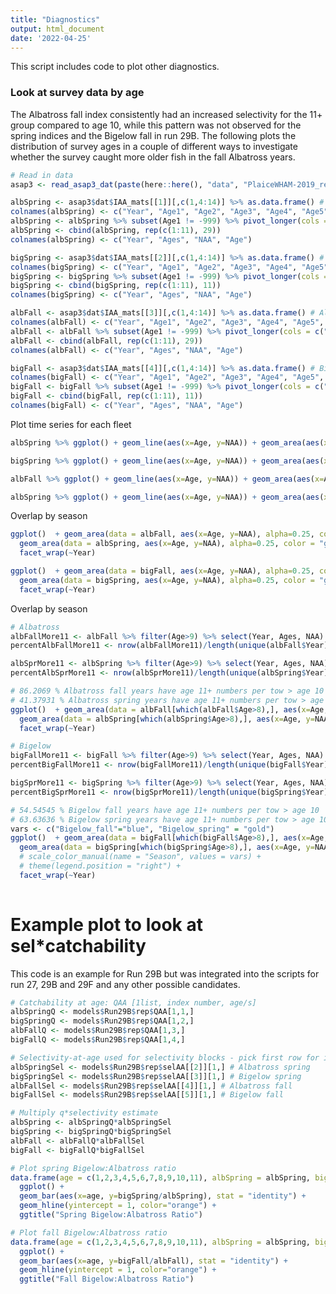 ```yaml
---
title: "Diagnostics"
output: html_document
date: '2022-04-25'
---
```


This script includes code to plot other diagnostics. 

### Look at survey data by age
The Albatross fall index consistently had an increased selectivity for the 11+ group compared to age 10, while this pattern was not observed for the spring indices and the Bigelow fall in run 29B. The following plots the distribution of survey ages in a couple of different ways to investigate whether the survey caught more older fish in the fall Albatross years.
```r
# Read in data
asap3 <- read_asap3_dat(paste(here::here(), "data", "PlaiceWHAM-2019_revised_NEFSC-LW-WAA_splitNEFSC-BigUnit.DAT", sep="/"))

albSpring <- asap3$dat$IAA_mats[[1]][,c(1,4:14)] %>% as.data.frame() # Albatross spring index
colnames(albSpring) <- c("Year", "Age1", "Age2", "Age3", "Age4", "Age5", "Age6", "Age7", "Age8", "Age9", "Age10", "Age11")
albSpring <- albSpring %>% subset(Age1 != -999) %>% pivot_longer(cols = c("Age1", "Age2", "Age3", "Age4", "Age5", "Age6", "Age7", "Age8", "Age9", "Age10", "Age11"), names_to = "Ages", values_to = "NAA") %>% group_by(Year)
albSpring <- cbind(albSpring, rep(c(1:11), 29))
colnames(albSpring) <- c("Year", "Ages", "NAA", "Age")

bigSpring <- asap3$dat$IAA_mats[[2]][,c(1,4:14)] %>% as.data.frame() # Bigelow spring index
colnames(bigSpring) <- c("Year", "Age1", "Age2", "Age3", "Age4", "Age5", "Age6", "Age7", "Age8", "Age9", "Age10", "Age11")
bigSpring <- bigSpring %>% subset(Age1 != -999) %>% pivot_longer(cols = c("Age1", "Age2", "Age3", "Age4", "Age5", "Age6", "Age7", "Age8", "Age9", "Age10", "Age11"), names_to = "Ages", values_to = "NAA") %>% group_by(Year)
bigSpring <- cbind(bigSpring, rep(c(1:11), 11))
colnames(bigSpring) <- c("Year", "Ages", "NAA", "Age")

albFall <- asap3$dat$IAA_mats[[3]][,c(1,4:14)] %>% as.data.frame() # Albatross fall index
colnames(albFall) <- c("Year", "Age1", "Age2", "Age3", "Age4", "Age5", "Age6", "Age7", "Age8", "Age9", "Age10", "Age11")
albFall <- albFall %>% subset(Age1 != -999) %>% pivot_longer(cols = c("Age1", "Age2", "Age3", "Age4", "Age5", "Age6", "Age7", "Age8", "Age9", "Age10", "Age11"), names_to = "Ages", values_to = "NAA") %>% group_by(Year)
albFall <- cbind(albFall, rep(c(1:11), 29))
colnames(albFall) <- c("Year", "Ages", "NAA", "Age")

bigFall <- asap3$dat$IAA_mats[[4]][,c(1,4:14)] %>% as.data.frame() # Bigelow fall index
colnames(bigFall) <- c("Year", "Age1", "Age2", "Age3", "Age4", "Age5", "Age6", "Age7", "Age8", "Age9", "Age10", "Age11")
bigFall <- bigFall %>% subset(Age1 != -999) %>% pivot_longer(cols = c("Age1", "Age2", "Age3", "Age4", "Age5", "Age6", "Age7", "Age8", "Age9", "Age10", "Age11"), names_to = "Ages", values_to = "NAA") %>% group_by(Year)
bigFall <- cbind(bigFall, rep(c(1:11), 11))
colnames(bigFall) <- c("Year", "Ages", "NAA", "Age")
```
Plot time series for each fleet
```r
albSpring %>% ggplot() + geom_line(aes(x=Age, y=NAA)) + geom_area(aes(x=Age, y=NAA)) + facet_wrap(~Year)

bigSpring %>% ggplot() + geom_line(aes(x=Age, y=NAA)) + geom_area(aes(x=Age, y=NAA)) + facet_wrap(~Year)

albFall %>% ggplot() + geom_line(aes(x=Age, y=NAA)) + geom_area(aes(x=Age, y=NAA)) + facet_wrap(~Year)

albSpring %>% ggplot() + geom_line(aes(x=Age, y=NAA)) + geom_area(aes(x=Age, y=NAA)) + facet_wrap(~Year)
```
Overlap by season
```r
ggplot()  + geom_area(data = albFall, aes(x=Age, y=NAA), alpha=0.25, color = "blue", fill = "blue") +
  geom_area(data = albSpring, aes(x=Age, y=NAA), alpha=0.25, color = "gold", fill = "gold") +
  facet_wrap(~Year)

ggplot()  + geom_area(data = bigFall, aes(x=Age, y=NAA), alpha=0.25, color = "blue", fill = "blue") +
  geom_area(data = bigSpring, aes(x=Age, y=NAA), alpha=0.25, color = "gold", fill = "gold") +
  facet_wrap(~Year)
```

Overlap by season
```r
# Albatross
albFallMore11 <- albFall %>% filter(Age>9) %>% select(Year, Ages, NAA) %>% pivot_wider(names_from = Ages, values_from = NAA) %>%  filter(Age11 > Age10)
percentAlbFallMore11 <- nrow(albFallMore11)/length(unique(albFall$Year))

albSprMore11 <- albSpring %>% filter(Age>9) %>% select(Year, Ages, NAA) %>% pivot_wider(names_from = Ages, values_from = NAA) %>%  filter(Age11 > Age10)
percentAlbSprMore11 <- nrow(albSprMore11)/length(unique(albSpring$Year))

# 86.2069 % Albatross fall years have age 11+ numbers per tow > age 10
# 41.37931 % Albatross spring years have age 11+ numbers per tow > age 10
ggplot()  + geom_area(data = albFall[which(albFall$Age>8),], aes(x=Age, y=NAA), alpha=0.25, color = "blue", fill = "blue") +
  geom_area(data = albSpring[which(albSpring$Age>8),], aes(x=Age, y=NAA), alpha=0.25, color = "gold", fill = "gold") +
  facet_wrap(~Year) 

# Bigelow 
bigFallMore11 <- bigFall %>% filter(Age>9) %>% select(Year, Ages, NAA) %>% pivot_wider(names_from = Ages, values_from = NAA) %>%  filter(Age11 > Age10)
percentBigFallMore11 <- nrow(bigFallMore11)/length(unique(bigFall$Year))

bigSprMore11 <- bigSpring %>% filter(Age>9) %>% select(Year, Ages, NAA) %>% pivot_wider(names_from = Ages, values_from = NAA) %>%  filter(Age11 > Age10)
percentBigSprMore11 <- nrow(bigSprMore11)/length(unique(bigSpring$Year))

# 54.54545 % Bigelow fall years have age 11+ numbers per tow > age 10
# 63.63636 % Bigelow spring years have age 11+ numbers per tow > age 10
vars <- c("Bigelow_fall"="blue", "Bigelow_spring" = "gold")
ggplot()  + geom_area(data = bigFall[which(bigFall$Age>8),], aes(x=Age, y=NAA), alpha=0.25, color = vars["Bigelow_fall"], fill = vars["Bigelow_fall"]) +
  geom_area(data = bigSpring[which(bigSpring$Age>8),], aes(x=Age, y=NAA), alpha=0.25, color = vars["Bigelow_spring"], fill = vars["Bigelow_spring"]) +
  # scale_color_manual(name = "Season", values = vars) +
  # theme(legend.position = "right") +
  facet_wrap(~Year)
  
```

# Example plot to look at sel*catchability
This code is an example for Run 29B but was integrated into the scripts for run 27, 29B and 29F and any other possible candidates.
```r
# Catchability at age: QAA [1list, index number, age/s]
albSpringQ <- models$Run29B$rep$QAA[1,1,]
bigSpringQ <- models$Run29B$rep$QAA[1,2,]
albFallQ <- models$Run29B$rep$QAA[1,3,]
bigFallQ <- models$Run29B$rep$QAA[1,4,]

# Selectivity-at-age used for selectivity blocks - pick first row for indices since no random effect implemented (constant value over time series)
albSpringSel <- models$Run29B$rep$selAA[[2]][1,] # Albatross spring
bigSpringSel <- models$Run29B$rep$selAA[[3]][1,] # Bigelow spring
albFallSel <- models$Run29B$rep$selAA[[4]][1,] # Albatross fall
bigFallSel <- models$Run29B$rep$selAA[[5]][1,] # Bigelow fall

# Multiply q*selectivity estimate
albSpring <- albSpringQ*albSpringSel
bigSpring <- bigSpringQ*bigSpringSel
albFall <- albFallQ*albFallSel
bigFall <- bigFallQ*bigFallSel

# Plot spring Bigelow:Albatross ratio
data.frame(age = c(1,2,3,4,5,6,7,8,9,10,11), albSpring = albSpring, bigSpring = bigSpring, albFall = albFall, bigFall = bigFall) %>%
  ggplot() +
  geom_bar(aes(x=age, y=bigSpring/albSpring), stat = "identity") + 
  geom_hline(yintercept = 1, color="orange") + 
  ggtitle("Spring Bigelow:Albatross Ratio")

# Plot fall Bigelow:Albatross ratio
data.frame(age = c(1,2,3,4,5,6,7,8,9,10,11), albSpring = albSpring, bigSpring = bigSpring, albFall = albFall, bigFall = bigFall) %>%
  ggplot() +
  geom_bar(aes(x=age, y=bigFall/albFall), stat = "identity") + 
  geom_hline(yintercept = 1, color="orange") +
  ggtitle("Fall Bigelow:Albatross Ratio")
```



